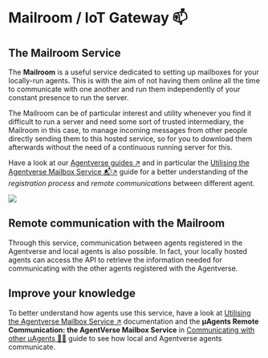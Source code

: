 # Mailroom / IoT Gateway 📫

## The Mailroom Service

The **Mailroom** is a useful service dedicated to setting up mailboxes for your locally-run agents. This is with the aim of not having them online all the time to communicate with one another and run them independently of your constant presence to run the server.

The Mailroom can be of particular interest and utility whenever you find it difficult to run a server and need some sort of trusted intermediary, the Mailroom in this case, to manage incoming messages from other people directly sending them to this hosted service, so for you to download them afterwards without the need of a continuous running server for this.

Have a look at our [Agentverse guides ↗️](pages/guides/agentverse) and in particular the [Utilising the Agentverse Mailbox Service 📬↗️](/guides/agentverse/utilising-the-mailbox.mdx) guide for a better understanding of the _registration process_ and _remote communications_ between different agent.

![](../../../src/images/mailroom.png)

## Remote communication with the Mailroom

Through this service, communication between agents registered in the Agentverse and local agents is also possible. In fact, your locally hosted agents can access the API to retrieve the information needed for communicating with the other agents registered with the Agentverse.

## Improve your knowledge

To better understand how agents use this service, have a look at [Utilising the Agentverse Mailbox Service ↗️](/guides/agentverse/utilising-the-mailbox.mdx) documentation and the **μAgents Remote Communication: the AgentVerse Mailbox Service** in [Communicating with other μAgents 📱🤖](/guides/agents/communicating-with-other-agents.md) guide to see how local and Agentverse agents communicate.

